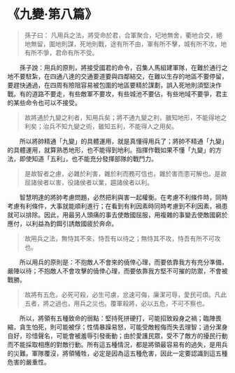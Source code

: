 # 《九變·第八篇》

> 孫子曰： 凡用兵之法，將受命於君，合軍聚合，圮地無舍，衢地合交，絕地無留，圍地則謀，死地則戰，途有所不由，軍有所不擊，城有所不攻，地有所不爭，君命有所不受。

&emsp;&emsp;孫子說：用兵的原則，將接受國君的命令，召集人馬組建軍隊，在難於通行之地不要駐紮，在四通八達的交通要道要與四鄰結交，在難以生存的地區不要停留，要趕快通過，在四周有險阻容易被包圍的地區要精於謀劃，誤入死地則須堅決作戰。有的道路不要走，有些敵軍不要攻，有些城池不要佔，有些地域不要爭，君主的某些命令也可以不接受。

> 故將通於九變之利者，知用兵矣；將不通九變之利，雖知地形，不能得地之利矣；治兵不知九變之術，雖知五利，不能得人之用矣。

&emsp;&emsp;所以將帥精通「九變」的具體運用，就是真懂得用兵了；將帥不精通「九變」的具體運用，就算熟悉地形，也不能得到地利。指揮作戰如果不懂「九變」的方法，即使知道「五利」，也不能充分發揮部隊的戰鬥力。

> 是故智者之慮，必雜於利害，雜於利而務可信也，雜於害而患可解也。是故屈諸侯者以害，役諸侯者以業，趨諸侯者以利。

&emsp;&emsp;智慧明達的將帥考慮問題，必然把利與害一起權衡。在考慮不利條件時，同時考慮有利條件，大事就能順利進行；在看到有利因素時同時考慮到不利因素，禍患就可以排除。因此，用最另人頭痛的事去使敵國屈服，用複雜的事變去使敵國窮於應付，以利益為釣餌引誘敵國疲於奔命。

> 故用兵之法，無恃其不來，恃吾有以待之；無恃其不攻，恃吾有所不可攻也。

&emsp;&emsp;所以用兵的原則是：不抱敵人不會來的僥倖心理，而要依靠我方有充分準備，嚴陣以待；不抱敵人不會攻擊的僥倖心理，而要依靠我方堅不可摧的防禦，不會被戰勝。

> 故將有五危，必死可殺，必生可虜，忿速可侮，廉潔可辱，愛民可煩。凡此五者，將之過也，用兵之災也。覆軍殺將，必以五危，不可不察也。

&emsp;&emsp;所以，將領有五種致命的弱點：堅持死拼硬打，可能招致殺身之禍；臨陣畏縮，貪生怕死，則可能被俘；性情暴躁易怒，可能受敵輕侮而失去理智；過分潔身自好，珍惜聲名，可能會被羞辱引發衝動；由於愛護民眾，受不了敵方的擾民行動而不能採取相應的對敵行動。所有這五種情況，都是將領最容易有的過失，是用兵的災難。軍隊覆沒，將領犧牲，必定是因為這五種危害，因此一定要認識到這五種危害的嚴重性。
